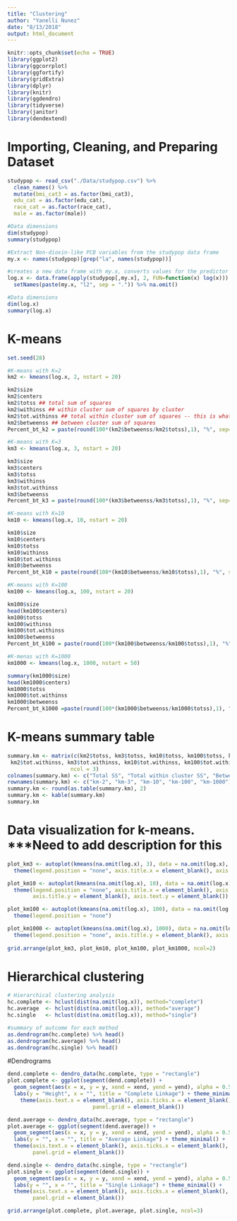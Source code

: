 ```yaml
---
title: "Clustering"
author: "Yanelli Nunez"
date: "8/13/2018"
output: html_document
---
```


```r
knitr::opts_chunk$set(echo = TRUE)
library(ggplot2)
library(ggcorrplot)
library(ggfortify) 
library(gridExtra) 
library(dplyr)
library(knitr)
library(ggdendro)
library(tidyverse)
library(janitor)
library(dendextend)

```

# Importing, Cleaning, and Preparing Dataset
```r
studypop <- read_csv("./Data/studypop.csv") %>% 
  clean_names() %>% 
  mutate(bmi_cat3 = as.factor(bmi_cat3),
  edu_cat = as.factor(edu_cat),
  race_cat = as.factor(race_cat),
  male = as.factor(male))

#Data dimensions
dim(studypop)
summary(studypop)

#Extract Non-dioxin-like PCB variables from the studypop data frame
my.x <- names(studypop)[grep("la", names(studypop))] 

#creates a new data frame with my.x, converts values for the predictor variables to its natural log, adds suffix 12 to the predictors' name, and removes observations missing data.
log.x <- data.frame(apply(studypop[,my.x], 2, FUN=function(x) log(x))) %>%
  setNames(paste(my.x, "l2", sep = ".")) %>% na.omit()

#Data dimensions
dim(log.x)
summary(log.x)
```

# K-means
```r
set.seed(28)

#K-means with K=2
km2 <- kmeans(log.x, 2, nstart = 20)

km2$size
km2$centers
km2$totss ## total sum of squares
km2$withinss ## within cluster sum of squares by cluster
km2$tot.withinss ## total within cluster sum of squares -- this is what we want to minimize!
km2$betweenss ## between cluster sum of squares
Percent_bt_k2 = paste(round(100*(km2$betweenss/km2$totss),1), "%", sep="")

#K-means with K=3
km3 <- kmeans(log.x, 3, nstart = 20)

km3$size
km3$centers
km3$totss 
km3$withinss 
km3$tot.withinss  
km3$betweenss 
Percent_bt_k3 = paste(round(100*(km3$betweenss/km3$totss),1), "%", sep="")

#K-means with K=10
km10 <- kmeans(log.x, 10, nstart = 20)

km10$size
km10$centers
km10$totss 
km10$withinss 
km10$tot.withinss  
km10$betweenss 
Percent_bt_k10 = paste(round(100*(km10$betweenss/km10$totss),1), "%", sep="")

#K-means with K=100
km100 <- kmeans(log.x, 100, nstart = 20)

km100$size
head(km100$centers)
km100$totss 
km100$withinss 
km100$tot.withinss  
km100$betweenss 
Percent_bt_k100 = paste(round(100*(km100$betweenss/km100$totss),1), "%", sep="")

#K-menas with K=1000
km1000 <- kmeans(log.x, 1000, nstart = 50)

summary(km1000$size)
head(km1000$centers)
km1000$totss 
km1000$tot.withinss  
km1000$betweenss 
Percent_bt_k1000 =paste(round(100*(km1000$betweenss/km1000$totss),1), "%", sep="")
```

# K-means summary table 
```r
summary.km <- matrix(c(km2$totss, km3$totss, km10$totss, km100$totss, km1000$totss, 
 km2$tot.withinss, km3$tot.withinss, km10$tot.withinss, km100$tot.withinss, km1000$tot.withinss, km2$betweenss, km3$betweenss, km10$betweenss, km100$betweenss, km1000$betweenss), 
                    ncol = 3)
colnames(summary.km) <- c("Total SS", "Total within cluster SS", "Between cluster SS")
rownames(summary.km) <- c("km-2", "km-3", "km-10", "km-100", "km-1000")
summary.km <- round(as.table(summary.km), 2) 
summary.km <- kable(summary.km)
summary.km
```

# Data visualization for k-means. ***Need to add description for this
```r
plot_km3 <- autoplot(kmeans(na.omit(log.x), 3), data = na.omit(log.x), main = "K-means, K=3", alpha = 0.8) + 
  theme(legend.position = "none", axis.title.x = element_blank(), axis.text.x = element_blank()) 

plot_km10 <- autoplot(kmeans(na.omit(log.x), 10), data = na.omit(log.x), main = "K-means, K=10", alpha = 0.8) +
  theme(legend.position = "none", axis.title.x = element_blank(), axis.text.x = element_blank(), 
        axis.title.y = element_blank(), axis.text.y = element_blank())

plot_km100 <- autoplot(kmeans(na.omit(log.x), 100), data = na.omit(log.x), main = "K-means, K=100", alpha = 0.8) + 
  theme(legend.position = "none")

plot_km1000 <- autoplot(kmeans(na.omit(log.x), 1000), data = na.omit(log.x), main = "K-means, K=1000", alpha = 0.8) + 
  theme(legend.position = "none", axis.title.y = element_blank(), axis.text.y = element_blank())
                  
grid.arrange(plot_km3, plot_km10, plot_km100, plot_km1000, ncol=2)
```

# Hierarchical clustering
```r
# Hierarchical clustering analysis
hc.complete <- hclust(dist(na.omit(log.x)), method="complete")
hc.average  <- hclust(dist(na.omit(log.x)), method="average")
hc.single   <- hclust(dist(na.omit(log.x)), method="single")

#summary of outcome for each method
as.dendrogram(hc.complete) %>% head()
as.dendrogram(hc.average) %>% head()
as.dendrogram(hc.single) %>% head()
```

#Dendrograms
```r

dend.complete <- dendro_data(hc.complete, type = "rectangle")
plot.complete <- ggplot(segment(dend.complete)) + 
  geom_segment(aes(x = x, y = y, xend = xend, yend = yend), alpha = 0.5) +
  labs(y = "Height", x = "", title = "Complete Linkage") + theme_minimal() +
    theme(axis.text.x = element_blank(), axis.ticks.x = element_blank(),
                           panel.grid = element_blank())

dend.average <- dendro_data(hc.average, type = "rectangle")
plot.average <- ggplot(segment(dend.average)) + 
  geom_segment(aes(x = x, y = y, xend = xend, yend = yend), alpha = 0.5) +
  labs(y = "", x = "", title = "Average Linkage") + theme_minimal() +
  theme(axis.text.x = element_blank(), axis.ticks.x = element_blank(),
        panel.grid = element_blank())

dend.single <- dendro_data(hc.single, type = "rectangle")
plot.single <- ggplot(segment(dend.single)) + 
  geom_segment(aes(x = x, y = y, xend = xend, yend = yend), alpha = 0.5) +
  labs(y = "", x = "", title = "Single Linkage") + theme_minimal() +
  theme(axis.text.x = element_blank(), axis.ticks.x = element_blank(),
        panel.grid = element_blank())

grid.arrange(plot.complete, plot.average, plot.single, ncol=3)
```

